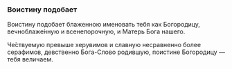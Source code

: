 ### Воистину подобает

Воистину подобает блаженною именовать тебя как Богородицу, вечноблаже́нную и всенепорочную, и Матерь Бога нашего.

Че́ствуемую превыше херувимов и славную несравненно более серафимов, девственно Бога-Слово родившую, поистине Богородицу — тебя величаем.
